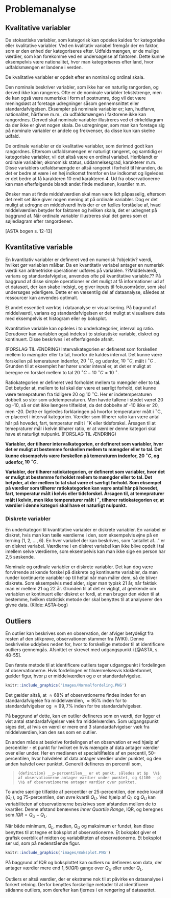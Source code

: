 # Problemanalyse

## Kvalitative variabler

De stokastiske variabler, som kategorisk kan opdeles kaldes for kategoriske eller kvalitative variabler. Ved en kvalitativ variabel fremgår der en faktor, som er den enhed der kategoriseres efter. Udfaldsmængen, er de mulige værdier, som kan forekomme ved en undersøgelse af faktoren. Dette kunne eksempelvis være nationalitet, hvor man kategoriseres efter land, hvor udfaldsmængen er landene i verden. 

De kvalitative variabler er opdelt efter en nominal og ordinal skala.

Den nominale beskriver variabler, som ikke har en naturlig rangorden, og derved ikke kan rangeres. Ofte er de nominale variabler tekststrenge, men de kan også være numeriske i form af postnumre, dog vil det være meningsløst at foretage udregninger såsom gennemsnittet eller standardafvigelsen. Eksempler på nominale variabler er; køn, hudfarve, nationalitet, hårfarve m.m., da udfaldsmængen i faktorene ikke kan rangordnes. Derved skal nominale variabler illustreres ved et cirkeldiagram da der ikke er givet nogen skala. De udregninger, som man kan foretage sig på nominale variabler er andele og frekvenser, da disse kun kan skelne udfald.

De ordinale variabler er de kvalitative variabler, som derimod godt kan rangordnes. Eftersom udfaldsmængen er naturligt rangeret, og samtidig er kategoriske variabler, vil det altså være en ordinal variabel. Heriblandt er ordinale variabler; økonomisk status, uddannelsesgrad, karakterer m.m. Disse variablers udfaldsmængde er altså rangeret i forhold til hinanden, da det er bedre at være i en høj indkomst fremfor en lav indkomst og ligeledes er det bedre at få karakteren 10 end karakteren 4. Ud fra observationerne kan man efterfølgende blandt andet finde medianen, kvartiler m.m.

Ønsker man at finde middelværdien skal man være lidt påpasselig, eftersom det reelt set ikke giver nogen mening at på ordinale variabler. Dog er det muligt at udregne en middelværdi hvis der er en fælles forståelse af, hvad middelværdien betyder for faktoren og hvilken skala, det er udregnet på baggrund af. Når ordinale variabler illustreres skal det gøres som et søjlediagram efter rangordenen.

[ASTA bogen s. 12-13]

## Kvantitative variable

En kvantitativ variabler er defineret ved en numerisk ?objektiv? værdi, hvilket gør variablen målbar. Da en kvantitativ variabel antager en numerisk værdi kan aritmetriske operationer udføres på variablen. ??Middelværdi, varians og standardafvigelse, anvendes ofte på kvantitative variable.?? På baggrund af disse simple operationer er det muligt at få informationer ud af et datasæt, der kan skabe indsigt, og giver inputs til fokusområder, som skal undersøges yderligere. Dette er en væsentlig del af dataanalyse, således at ressourcer kan anvendes optimalt.

Et andet essentielt værktøj i dataanalyse er visualisering. På bagrund af middelværdi, varians og standardafvigelsen er det muligt at visualisere data med eksempelvis et histogram eller ey boksplot.

Kvantitative variable kan opdeles i to underkategorier, interval og ratio. Derudover kan variablen også indeles i to stokastiske variable, diskret og kontinuert. Disse beskrives i et efterfølgende afsnit.

(FORSLAG TIL ÆNDRING) Intervalkategorien er defineret som forskellen mellem to mængder eller to tal, hvorfor de kaldes interval. Det kunne være forskellen på temeraturen indenfor, $20 ~^\circ C$, og udenfor, $10 ~^\circ C$,  målt i $^\circ C$ . Grunden til at eksemplet her hører under inteval er, at det er muligt at beregne en forskel mellem to tal $20 ~^\circ C - 10 ~^\circ C = 10 ~^\circ$.

Ratiokategorien er defineret ved forholdet mellem to mængder eller to tal. Det betyder at, mellem to tal skal der være et særligt forhold, det kunne være temepraturen fra tidligere 20 og 10 $^\circ$C. Her er indetemperaturen dobbelt so stor som udetemperaturen. Men havde tallene i stedet været 20 og -10, så er det ikke længere tilfældet, da det dobbelte af -10 ikke er 20, men -20. Dette er ligeledes forklaringen på hvorfor temperaturer målt i $^\circ$C, er placeret i interval kategorien. Værdier som tilhører ratio kan være antal hår på hovedet, fart, temperatur målt i $^\circ$K eller tidsforskel. Årsagen til at temepraturer mål i kelvin tilhører ratio, er at værdier denne kategori skal have et naturligt nulpunkt. (FORSLAG TIL ÆNDRING)

__Variabler, der tilhører intervalkategorien, er defineret som variabler, hvor det er muligt at bestemme forskellen mellem to mængder eller to tal. Det kunne eksempelvis være forskellen på temeraturen indenfor, $20 ~^\circ C$, og udenfor, $10 ~^\circ C$.__

__Variabler, der tilhører ratiokategorien, er defineret som variabler, hvor det er muligt at bestemme forholdet mellem to mængder eller to tal. Det betyder, at der mellem to tal skal være et særligt forhold. Som eksempel på værdier som tilhører ratiokategorien kan være antal hår på hovedet, fart, temperatur målt i kelvis eller tidsforskel. Årsagen til, at temepraturer målt i kelvin, men ikke temperaturer målt i $^\circ$, tilhører ratiokategorien er, at værdier i denne kategori skal have et naturligt nulpunkt.__

### Diskrete variabler

En underkategori til kvantitative variabler er diskrete variabler. En variabel er diskret, hvis man kan tælle værdierne i den, som eksempelvis øjne på en terning (1, 2, ..., 6). En hver variabel der kan beskrives, som “antallet af…” er en diskret variabel. Værdierne i en diskret variabel kan ikke blive opdelt i tal imellem selve værdierne, som eksempelvis kan man ikke sige en person har 2,5 søskende. 

Nominale og ordinale variabler er diskrete variabler. Det kan dog være forvirrende at kende forskel på diskrete og kontinuerte variabler, da man runder kontinuerte variabler op til heltal når man måler dem, så de bliver diskrete. Som eksempelvis med alder, siger man typisk 21 år, når faktisk man er mellem 21 og 22 år. Grunden til at det er vigtigt, at genkende om variablen er kontinuert eller diskret er fordi, at man bruger den viden til at bestemme, hvilken statistisk metode der skal benyttes til at analyserer den givne data. (Kilde: ASTA-bog)


## Outliers

En outlier kan beskrives som en observation, der afviger betydeligt fra resten af den stikprøve, observationen stammer fra (WIKI). Denne beskrivelse uddybes neden for, hvor to forskellige metoder til at identificere outliers gennemgås. Afsnittet er skrevet med udgangspunkt i [@ASTA, s. 48-55].

Den første metode til at identificere outliers tager udgangpunkt i fordelingen af observationerne. Hvis fordelingen er tilnærmelsesvis klokkeformet, gælder figur, hvor $\mu$ er middelværdien og $\sigma$ er standardafvigelse.

```r
knitr::include_graphics('images/Normalfordeling.PNG')
```

Det gælder altså, at $\approx 68 \%$ af observationerne findes inden for en standardafvigelse fra middelværdien, $\approx 95 \%$ inden for to standardafvigelser og $\approx 99,7 \%$ inden for tre standardafvigelser.

På baggrund af dette, kan en outlier defineres som en værdi, der ligger et vist antal standardafvigelser væk fra middelværdien. Som udgangspunkt siges det, at hvis en værdi er mere end $3$ standardafvigelser væk fra middelværdien, kan den ses som en outlier.

En anden måde at beskrive fordelingen af en observation er ved hjælp af percentiler - et punkt for hvilket en hvis mængde af data antager værdier over eller under. Her en medianen et specialtilfælde af en percentil, 50-percentilen, hvor halvdelen af data antager værdier under punktet, og den anden halvdel over punktet. Generelt defineres en percentil som,

>```{definition}
>__p-percentilen__ er et punkt, således at $p  \%$ af observationerne antager værdier under punktet, og $(100 - p) \%$ af observationerne antager værdier over punktet.
>```

To andre særlige tilfælde af percentiler er 25-percentilen, den nedre kvartil ($Q_L$), og 75-percentilen, den øvre kvartil $Q_U$. Ved hjælp af $Q_L$ og $Q_U$ kan variabiliteten af observationerne beskrives som afstanden mellem de to kvartiler. Denne afstand benævnes _Inner Quartile Range_, IQR, og beregnes som $IQR = Q_U - Q_L$.

Når både minimum, $Q_L$, median, $Q_U$ og maksimum er fundet, kan disse benyttes til at tegne et boksplot af observationerne. Et boksplot giver et grafisk overblik af midten og variabiliteten af observationerne. Et boksplot ser ud, som på nedenstående figur.

```r
knitr::include_graphics('images/Boksplot.PNG')
```

På baggrund af IQR og boksplottet kan outliers nu defineres som data, der antager værdier mere end $1,5(IQR)$ gange over $Q_U$ eller under $Q_L$.

Outliers er altså værdier, der er ekstreme nok til at påvirke en dataanalyse i forkert retning. Derfor benyttes forskellige metoder til at identificere sådanne outliers, som derefter kan fjernes i en rengøring af datasættet.
